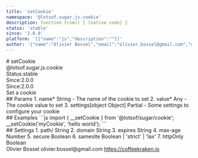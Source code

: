 ```yaml
---
title: 'setCookie'
namespace: '@lotsof.sugar.js.cookie'
description: function trim() { [native code] }
status: 'stable'
since: '2.0.0'
platform: '[{"name":"js","description":""}]'
author: '{"name":"Olivier Bossel","email":"olivier.bossel@gmail.com","url":"https://coffeekraken.io"}'
---
```

<div class="docmap-mdx">
# setCookie
<div class="_namespace">@lotsof.sugar.js.cookie</div>
<div class="_metas">
<div class="_status"><span class="_status-label">Status:</span><span class="_status-value -stable">stable</span></div>
<div class="_since"><span class="_since-label">Since:</span><span class="_since-value">2.0.0</span></div>
<div class="_since"><span class="_since-label">Since:</span><span class="_since-value">2.0.0</span></div>
</div>
<div class="_description">
Set a cookie
</div>
<div class="_params">
## Params
1. <span class="_name">name<span class="_required">*</span></span><span class="_default"></span> <span class="_type">String</span>
   - The name of the cookie to set
2. <span class="_name">value<span class="_required">*</span></span><span class="_default"></span> <span class="_type">Any</span>
   - The cookie value to set
3. <span class="_name">settings</span><span class="_default">[object Object]</span> <span class="_type">Partial<ISetCookieSettings></span>
   - Some settings to configure your cookie
</div>
<div class="_examples">
## Examples
```js
import { __setCookie } from '@lotsof/sugar/cookie';
__setCookie('myCookie', 'hello world');
```
</div>
<div class="_settings">
## Settings
1. <span class="_name">path</span><span class="_default">/</span> <span class="_type">String</span>
2. <span class="_name">domain</span><span class="_default"></span> <span class="_type">String</span>
3. <span class="_name">expires</span><span class="_default"></span> <span class="_type">String</span>
4. <span class="_name">max-age</span><span class="_default"></span> <span class="_type">Number</span>
5. <span class="_name">secure</span><span class="_default"></span> <span class="_type">Boolean</span>
6. <span class="_name">samesite</span><span class="_default"></span> <span class="_type">Boolean | 'strict' | 'lax'</span>
7. <span class="_name">httpOnly</span><span class="_default"></span> <span class="_type">Boolean</span>
</div>
<div class="_author">
<span class="_name">Olivier Bossel</span>
<span class="_email">olivier.bossel@gmail.com</span>
<a href="https://coffeekraken.io" target="_blank" class="_url">https://coffeekraken.io</a>
</div>
</div>